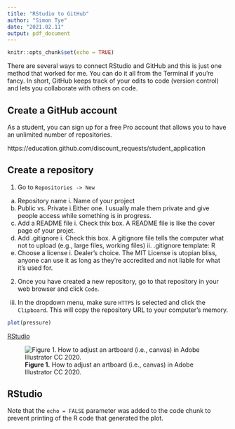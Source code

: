 ```yaml
---
title: "RStudio to GitHub"
author: "Simon Tye"
date: "2021.02.11"
output: pdf_document
---
```


```r
knitr::opts_chunk$set(echo = TRUE)
```

There are several ways to connect RStudio and GitHub and this is just one method that worked for me. You can do it all from the Terminal if you’re fancy. In short, GitHub keeps track of your edits to code (version control) and lets you collaborate with others on code.

## Create a GitHub account

As a student, you can sign up for a free Pro account that allows you to have an unlimited number of repositories.

https://education.github.com/discount_requests/student_application

## Create a repository

1. Go to `Repositories -> New`
  a. Repository name
    i. Name of your project
  b. Public vs. Private
    i.Either one. I usually male them private and give people access while something is in progress.
  c. Add a README file
    i. Check thix box. A README file is like the cover page of your projet.
  d. Add .gitignore
    i. Check this box. A gitignore file tells the computer what not to upload (e.g., large files, working files)
    ii. .gitignore template: R
  e. Choose a license
    i. Dealer’s choice. The MIT License is utopian bliss, anyone can use it as long as they’re accredited and not liable for what it’s used for.

2. Once you have created a new repository, go to that repository in your web browser and click `Code`.
iii.	In the dropdown menu, make sure `HTTPS` is selected and click the `Clipboard`. This will copy the repository URL to your computer’s memory.

```r
plot(pressure)
```


[RStudio](https://rstudio.com)

![**Figure 1.** How to adjust an artboard (i.e., canvas) in Adobe Illustrator CC 2020.](/Users/simontye/Documents/Research/Service/ASN_GC/Blogs/201911/Tye_201911_Figure1.png)




## RStudio

Note that the `echo = FALSE` parameter was added to the code chunk to prevent printing of the R code that generated the plot.
